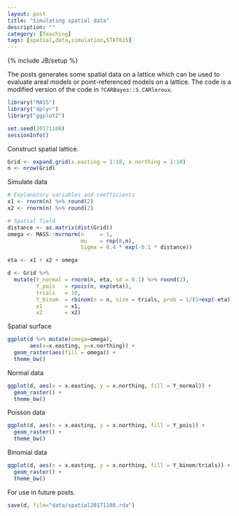 ```yaml
---
layout: post
title: "Simulating spatial data"
description: ""
category: [Teaching]
tags: [spatial,data,simulation,STAT615]
---
```

{% include JB/setup %}

The posts generates some spatial data on a lattice which can be used to evaluate
areal models or point-referenced models on a lattice.
The code is a modified version of the code in `?CARBayes::S.CARleroux`.

```r
library("MASS")
library("dplyr")
library("ggplot2")

set.seed(20171108)
sessionInfo()
```

Construct spatial lattice.

```r
Grid <- expand.grid(x.easting = 1:10, x.northing = 1:10)
n <- nrow(Grid)
```


Simulate data

```r
# Explanatory variables and coefficients
x1 <- rnorm(n) %>% round(2)
x2 <- rnorm(n) %>% round(2)

# Spatial field
distance <- as.matrix(dist(Grid))
omega <- MASS::mvrnorm(n     = 1, 
                       mu    = rep(0,n), 
                       Sigma = 0.4 * exp(-0.1 * distance))

eta <- x1 + x2 + omega

d <- Grid %>% 
  mutate(Y_normal = rnorm(n, eta, sd = 0.1) %>% round(2),
         Y_pois   = rpois(n, exp(eta)),
         trials   = 10,
         Y_binom  = rbinom(n = n, size = trials, prob = 1/(1+exp(-eta))),
         x1       = x1,
         x2       = x2)
```

Spatial surface

```r
ggplot(d %>% mutate(omega=omega), 
       aes(x=x.easting, y=x.northing)) +
  geom_raster(aes(fill = omega)) +
  theme_bw()
```


Normal data

```r
ggplot(d, aes(x = x.easting, y = x.northing, fill = Y_normal)) + 
  geom_raster() +
  theme_bw()
```

Poisson data

```r
ggplot(d, aes(x = x.easting, y = x.northing, fill = Y_pois)) + 
  geom_raster() +
  theme_bw()
```

Binomial data

```r
ggplot(d, aes(x = x.easting, y = x.northing, fill = Y_binom/trials)) + 
  geom_raster() +
  theme_bw()
```

For use in future posts.

```r
save(d, file="data/spatial20171108.rda")
```

